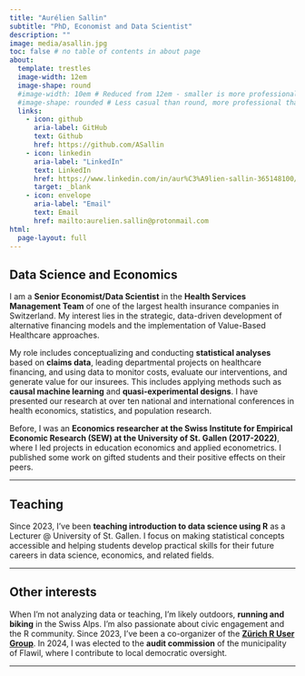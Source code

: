 ```yaml
---
title: "Aurélien Sallin"
subtitle: "PhD, Economist and Data Scientist"
description: ""
image: media/asallin.jpg
toc: false # no table of contents in about page
about:
  template: trestles
  image-width: 12em
  image-shape: round
  #image-width: 10em # Reduced from 12em - smaller is more professional
  #image-shape: rounded # Less casual than round, more professional than square
  links:
    - icon: github
      aria-label: GitHub
      text: Github
      href: https://github.com/ASallin
    - icon: linkedin
      aria-label: "LinkedIn"
      text: LinkedIn
      href: https://www.linkedin.com/in/aur%C3%A9lien-sallin-365148100/
      target: _blank
    - icon: envelope
      aria-label: "Email"
      text: Email
      href: mailto:aurelien.sallin@protonmail.com
html:
  page-layout: full
---
```


## Data Science and Economics

I am a **Senior Economist/Data Scientist** in the **Health Services Management Team** of one of the largest health insurance companies in Switzerland. My interest lies in the strategic, data-driven development of alternative financing models and the implementation of Value-Based Healthcare approaches.

My role includes conceptualizing and conducting **statistical analyses** based on **claims data**, leading departmental projects on healthcare financing, and using data to monitor costs, evaluate our interventions, and generate value for our insurees. This includes applying methods such as **causal machine learning** and **quasi-experimental designs**. I have presented our research at over ten national and international conferences in health economics, statistics, and population research.

Before, I was an **Economics researcher at the Swiss Institute for Empirical Economic Research (SEW) at the University of St. Gallen (2017-2022)**, where I led projects in education economics and applied econometrics. I published some work on gifted students and their positive effects on their peers.

<hr>

## Teaching

Since 2023, I've been **teaching introduction to data science using R** as a Lecturer \@ University of St. Gallen. I focus on making statistical concepts accessible and helping students develop practical skills for their future careers in data science, economics, and related fields.

<hr>

## Other interests

When I’m not analyzing data or teaching, I’m likely outdoors, **running and biking** in the Swiss Alps. I'm also passionate about civic engagement and the R community. Since 2023, I've been a co-organizer of the **[Zürich R User Group](https://zurich-r-user-group.github.io/)**. In 2024, I was elected to the **audit commission** of the municipality of Flawil, where I contribute to local democratic oversight.

<hr>

